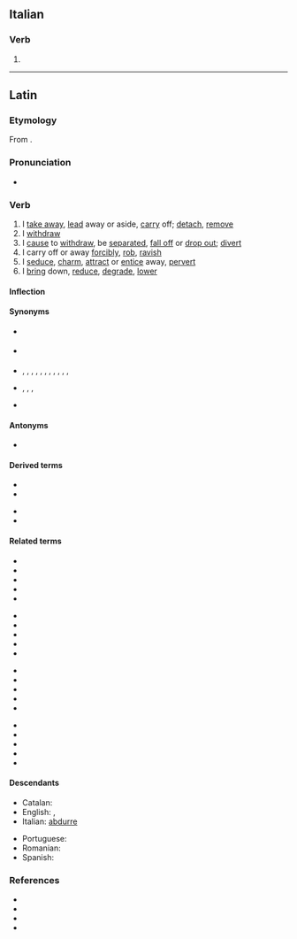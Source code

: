 ==Italian==

===Verb===
{{head|it|verb form}}

# {{inflection of|abdurre||1|s|pres|indc|lang=it}}

----

==Latin==

===Etymology===
From {{affix|la|ab-|gloss1=from, away from|dūcō|gloss2=I lead}}.

===Pronunciation===
* {{la-IPA|abdūcō}}

===Verb===
{{la-verb|abdūcō|abdūcere|abdūxī|abductum|conj=3}}

# I [[take away]], [[lead]] away or aside, [[carry]] off; [[detach]], [[remove]]
# I [[withdraw]]
# I [[cause]] to [[withdraw]], be [[separated]], [[fall off]] or [[drop out]]; [[divert]]
# I carry off or away [[forcibly]], [[rob]], [[ravish]]
# I [[seduce]], [[charm]], [[attract]] or [[entice]] away, [[pervert]]
# I [[bring]] down, [[reduce]], [[degrade]], [[lower]]

====Inflection====
{{la-conj-irreg|duco|ab}}

====Synonyms====
* {{sense|cause to withdraw}} {{l|la|reduco|redūcō}}
* {{sense|reduce}} {{l|la|attenuo|attenuō}}
* {{sense|remove}} {{l|la|abdo|abdō}}, {{l|la|amando|āmandō}}, {{l|la|amolior|āmōlior}}, {{l|la|amoveo|āmoveō}}, {{l|la|aspello|aspellō}}, {{l|la|aufero|auferō}}, {{l|la|demoveo|dēmoveō}}, {{l|la|detraho|dētrahō}}, {{l|la|eximo|eximō}}, {{l|la|relego|relēgō}}, {{l|la|removeo|removeō}}, {{l|la|submoveo|submoveō}}
* {{sense|seduce, charm}} {{l|la|allicefacio|allicefaciō}}, {{l|la|corrumpo|corrumpō}}, {{l|la|pellicio|pelliciō}}, {{l|la|seduco|sēdūcō}}
* {{sense|withdraw}} {{l|la|recedo|recēdō}}

====Antonyms====
* {{sense|remove}} {{l|la|addo|addō}}

====Derived terms====
{{der-top}}
* {{l|la|abducens|abdūcēns}}
* {{l|la|abductio|abductiō}}
{{der-mid}}
* {{l|la|abductor}}
* {{l|la|abductus}}
{{der-bottom}}

====Related terms====
{{rel-top4}}
* {{l|la|adduco|addūcō}}
* {{l|la|circumduco|circumdūcō}}
* {{l|la|conduco|condūcō}}
* {{l|la|deduco|dēdūcō}}
* {{l|la|diduco|dīdūcō}}
{{rel-mid4}}
* {{l|la|duco|dūcō}}
* {{l|la|educo|ēdūcō}}
* {{l|la|induco|indūcō}}
* {{l|la|introduco|intrōdūcō}}
* {{l|la|obduco|obdūcō}}
{{rel-mid4}}
* {{l|la|perduco|perdūcō}}
* {{l|la|praeduco|praedūcō}}
* {{l|la|praeterduco|praeterdūcō}}
* {{l|la|produco|prōdūcō}}
* {{l|la|reduco|redūcō}}
{{rel-mid4}}
* {{l|la|seduco|sēdūcō}}
* {{l|la|subduco|subdūcō}}
* {{l|la|subterduco|subterdūcō}}
* {{l|la|superduco|superdūcō}}
* {{l|la|traduco|trādūcō}}
{{rel-bottom}}

====Descendants====
{{top2}}
* Catalan: {{l|ca|abduir}}
* English: {{l|en|abduce}}, {{l|en|abduct}}
* Italian: [[abdurre]]
{{mid2}}
* Portuguese: {{l|pt|abduzir}}
* Romanian: {{l|ro|abduce}}
* Spanish: {{l|es|abducir}}
{{bottom}}

===References===
* {{R:L&S}}
* {{R:Elementary Lewis}}
* {{R:Gaffiot}}
* {{R:M&A}}